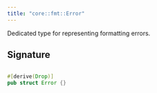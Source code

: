 ```yaml
---
title: "core::fmt::Error"
---
```


Dedicated type for representing formatting errors.



## Signature

```rust

#[derive(Drop)]
pub struct Error {}
```


